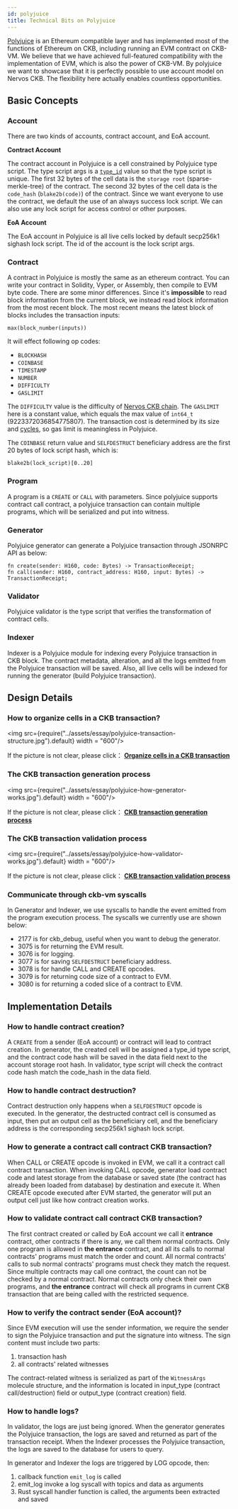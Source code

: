 ```yaml
---
id: polyjuice
title: Technical Bits on Polyjuice
---
```

[Polyjuice](https://github.com/nervosnetwork/polyjuice) is an Ethereum compatible layer and has implemented most of the functions of Ethereum on CKB, including running an EVM contract on CKB-VM. We believe that we have achieved full-featured compatibility with the implementation of EVM, which is also the power of CKB-VM. By polyjuice we want to showcase that it is perfectly possible to use account model on Nervos CKB. The flexibility here actually enables countless opportunities.

## Basic Concepts

### Account 

There are two kinds of accounts, contract account, and EoA account.

**Contract Account**

 The contract account in Polyjuice is a cell constrained by Polyjuice type script. The type script args is a [`type_id`](https://github.com/nervosnetwork/rfcs/blob/master/rfcs/0022-transaction-structure/0022-transaction-structure.md#type-id) value so that the type script is unique. The first 32 bytes of the cell data is the `storage root` (sparse-merkle-tree) of the contract. The second 32 bytes of the cell data is the `code_hash` (`blake2b(code)`) of the contract. Since we want everyone to use the contract, we default the use of an always success lock script. We can also use any lock script for access control or other purposes.

**EoA Account**

The EoA account in Polyjuice is all live cells locked by default secp256k1 sighash lock script. The id of the account is the lock script args.


### Contract

A contract in Polyjuice is mostly the same as an ethereum contract. You can write your contract in Solidity, Vyper, or Assembly, then compile to EVM byte code. There are some minor differences. Since it's **impossible** to read block information from the current block, we instead read block information from the most recent block. The most recent means the latest block of blocks includes the transaction inputs:


```
max(block_number(inputs))
```

It will effect following op codes:

- `BLOCKHASH` 
- `COINBASE` 
- `TIMESTAMP`
- `NUMBER`
- `DIFFICULTY`
- `GASLIMIT`

The `DIFFICULTY` value is the difficulty of [Nervos CKB chain](https://github.com/nervosnetwork/rfcs/blob/master/rfcs/0020-ckb-consensus-protocol/0020-ckb-consensus-protocol.md#dynamic-difficulty-adjustment-mechanism). The `GASLIMIT` here is a constant value, which equals the max value of `int64_t `(9223372036854775807). The transaction cost is determined by its size and [cycles](https://github.com/nervosnetwork/rfcs/blob/master/rfcs/0014-vm-cycle-limits/0014-vm-cycle-limits.md), so gas limit is meaningless in Polyjuice.

 The `COINBASE` return value and `SELFDESTRUCT` beneficiary address are the first 20 bytes of lock script hash, which is:

```
blake2b(lock_script)[0..20]
```

### Program

A program is a `CREATE` or `CALL` with parameters. Since polyjuice supports contract call contract, a polyjuice transaction can contain multiple programs, which will be serialized and put into witness.

### Generator

Polyjuice generator can generate a Polyjuice transaction through JSONRPC API as below:

```
fn create(sender: H160, code: Bytes) -> TransactionReceipt;
fn call(sender: H160, contract_address: H160, input: Bytes) -> TransactionReceipt;
```

### Validator

Polyjuice validator is the type script that verifies the transformation of contract cells.

### Indexer

Indexer is a Polyjuice module for indexing every Polyjuice transaction in CKB block. The contract metadata, alteration, and all the logs emitted from the Polyjuice transaction will be saved. Also, all live cells will be indexed for running the generator (build Polyjuice transaction).

## Design Details

### How to organize cells in a CKB transaction?

<img src={require("../assets/essay/polyjuice-transaction-structure.jpg").default} width = "600"/>

If the picture is not clear, please click：
 **[Organize cells in a CKB transaction](https://github.com/TheWaWaR/polyjuice/blob/docs/docs/assets/polyjuice-transaction-structure.pdf)**

### The CKB transaction generation process

<img src={require("../assets/essay/polyjuice-how-generator-works.jpg").default} width = "600"/>

If the picture is not clear, please click：
**[CKB transaction generation process](https://github.com/TheWaWaR/polyjuice/blob/docs/docs/assets/polyjuice-how-generator-works.pdf)**

### The CKB transaction validation process

<img src={require("../assets/essay/polyjuice-how-validator-works.jpg").default} width = "600"/>

If the picture is not clear, please click：
 **[CKB transaction validation process](https://github.com/TheWaWaR/polyjuice/blob/docs/docs/assets/polyjuice-how-validator-works.pdf)**

### Communicate through ckb-vm syscalls

In Generator and Indexer, we use syscalls to handle the event emitted from the program execution process. The syscalls we currently use are shown below:

- 2177 is for ckb_debug, useful when you want to debug the generator.
- 3075 is for returning the EVM result.
- 3076 is for logging.
- 3077 is for saving `SELFDESTRUCT` beneficiary address.
- 3078 is for handle CALL and CREATE opcodes.
- 3079 is for returning code size of a contract to EVM.
- 3080 is for returning a coded slice of a contract to EVM.

## Implementation Details

### How to handle contract creation?

A `CREATE` from a sender (EoA account) or contract will lead to contract creation. In generator,  the created cell will be assigned a type_id type script, and the contract code hash will be saved in the data field next to the account storage root hash. In validator, type script will check the contract code hash match the code_hash in the data field.

### How to handle contract destruction?

Contract destruction only happens when a `SELFDESTRUCT` opcode is executed. In the generator, the destructed contract cell is consumed as input, then put an output cell as the beneficiary cell, and the beneficiary address is the corresponding secp256k1 sighash lock script.

### How to generate a contract call contract CKB transaction?

When CALL or CREATE opcode is invoked in EVM, we call it a contract call contract transaction. When invoking CALL opcode, generator load contract code and latest storage from the database or saved state (the contract has already been loaded from database) by destination and execute it. When CREATE opcode executed after EVM started, the generator will put an output cell just like how contract creation works.

### How to validate contract call contract CKB transaction?

The first contract created or called by EoA account we call it **entrance** contract, other contracts if there is any, we call them normal contracts. Only one program is allowed in **the entrance** contract, and all its calls to normal contracts' programs must match the order and count. All normal contracts' calls to sub normal contracts' programs must check they match the request. Since multiple contracts may call one contract, the count can not be checked by a normal contract. Normal contracts only check their own programs, and **the entrance** contract will check all programs in current CKB transaction that are being called with the restricted sequence.

### How to verify the contract sender (EoA account)?

Since EVM execution will use the sender information, we require the sender to sign the Polyjuice transaction and put the signature into witness. The sign content must include two parts:

1. transaction hash  
2. all contracts' related witnesses 

The contract-related witness is serialized as part of the `WitnessArgs` molecule structure, and the information is located in input_type (contract call/destruction) field or output_type (contract creation) field.

### How to handle logs?

In validator, the logs are just being ignored. When the generator generates the Polyjuice transaction, the logs are saved and returned as part of the transaction receipt. When the Indexer processes the Polyjuice transaction, the logs are saved to the database for users to query.

 In generator and Indexer the logs are triggered by LOG opcode, then:

1. callback function `emit_log` is called
2. emit_log invoke a log syscall with topics and data as arguments
3. Rust syscall handler function is called, the arguments been extracted and saved
